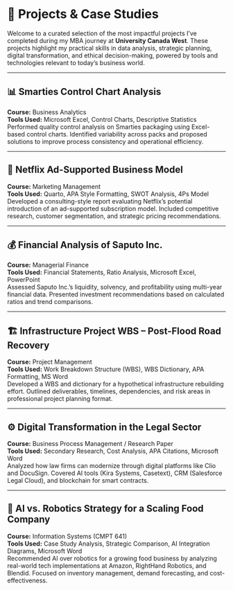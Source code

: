 # 💼 Projects & Case Studies

Welcome to a curated selection of the most impactful projects I’ve completed during my MBA journey at **University Canada West**. These projects highlight my practical skills in data analysis, strategic planning, digital transformation, and ethical decision-making, powered by tools and technologies relevant to today’s business world.

---

## 📊 Smarties Control Chart Analysis
**Course:** Business Analytics  
**Tools Used:** Microsoft Excel, Control Charts, Descriptive Statistics  
Performed quality control analysis on Smarties packaging using Excel-based control charts. Identified variability across packs and proposed solutions to improve process consistency and operational efficiency.

---

## 🎯 Netflix Ad-Supported Business Model
**Course:** Marketing Management  
**Tools Used:** Quarto, APA Style Formatting, SWOT Analysis, 4Ps Model  
Developed a consulting-style report evaluating Netflix's potential introduction of an ad-supported subscription model. Included competitive research, customer segmentation, and strategic pricing recommendations.

---

## 💰 Financial Analysis of Saputo Inc.
**Course:** Managerial Finance  
**Tools Used:** Financial Statements, Ratio Analysis, Microsoft Excel, PowerPoint  
Assessed Saputo Inc.'s liquidity, solvency, and profitability using multi-year financial data. Presented investment recommendations based on calculated ratios and trend comparisons.

---

## 🏗️ Infrastructure Project WBS – Post-Flood Road Recovery
**Course:** Project Management  
**Tools Used:** Work Breakdown Structure (WBS), WBS Dictionary, APA Formatting, MS Word  
Developed a WBS and dictionary for a hypothetical infrastructure rebuilding effort. Outlined deliverables, timelines, dependencies, and risk areas in professional project planning format.

---

## ⚙️ Digital Transformation in the Legal Sector
**Course:** Business Process Management / Research Paper  
**Tools Used:** Secondary Research, Cost Analysis, APA Citations, Microsoft Word  
Analyzed how law firms can modernize through digital platforms like Clio and DocuSign. Covered AI tools (Kira Systems, Casetext), CRM (Salesforce Legal Cloud), and blockchain for smart contracts.

---

## 🤖 AI vs. Robotics Strategy for a Scaling Food Company
**Course:** Information Systems (CMPT 641)  
**Tools Used:** Case Study Analysis, Strategic Comparison, AI Integration Diagrams, Microsoft Word  
Recommended AI over robotics for a growing food business by analyzing real-world tech implementations at Amazon, RightHand Robotics, and Blendid. Focused on inventory management, demand forecasting, and cost-effectiveness.
